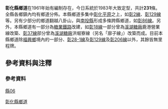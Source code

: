{{For|彰化縣鄉道起終點地名及里程資訊|彰化縣鄉道列表}} 

'''彰化縣鄉道'''在1961年始有編制存在{{r|gazette1966hc|group=參}}，今日系統於1983年大致定型{{r|thb60|group=參}}，共計'''231'''條{{r|thb|group=參}}。全縣各鄉鎮內均有鄉道分佈。本縣鄉道多集中[[彰化平原|彰化平原]]之上，如[[彰2線|彰2線]]、[[彰129線|彰129線]]等。另有少部分的鄉道翻越八卦山，與[[南投縣|南投縣]]形成多條跨縣鄉道，如[[彰86線|彰86線]]。另外，本縣鄉道有一部分為[[臺灣糖業鐵路|糖業鐵路]]改建，如[[彰18線|彰18線]]一部分曾為[[溪湖糖廠|溪湖糖廠]]鹿港營業線改築、[[彰37線|彰37線]]部分曾為[[溪湖糖廠|溪湖糖廠]]洪堀寮線（另名「廍子線」）改築而成{{r|map|group=參}}。目前本縣鄉道除[[福興鄉_(臺灣)|福興鄉]]境內的一部分、[[彰28線#支線|彰28-1線]]及[[彰129線|彰129線]]及[[彰206線|彰206線]]以外，其餘皆無里程牌。

== 參考資料與注釋 ==
=== 參考資料 ===
{{reflist|group="參"|refs=

<ref name="gazette1966hc">{{cite web|url=http://gaz.ncl.edu.tw/detail.jsp?sysid=E0921726 |title=公告臺灣省縣鄉道及專用公路路線-{里程表}-（續） |accessdate=2011-03-25 |date=1966-08-11 |work=政府公報資訊網 |publisher=臺灣省政府}}</ref>

<ref name="thb60">{{cite web|url=http://www.thb.gov.tw/TM/Menus/Menu09/main0903/chap_2.pdf |title=公路總局六十年專刊 |accessdate=2011-03-25 |date=2006-08-01 |publisher=公路總局 |deadurl=yes |archiveurl=https://web.archive.org/web/20140309183509/http://www.thb.gov.tw/TM/Menus/Menu09/main0903/chap_2.pdf |archivedate=2014-03-09 }}</ref>

<ref name="thb">{{cite web|url=https://spreadsheets.google.com/spreadsheet/pub?key=0Avc0r7dng8JrdFF0YmRlSEl1dWhxVmJtR2hwZDFmcFE&gid=5 |title=彰化縣縣鄉道公路路線表 |accessdate=2011-03-25 |date=2010-07-19 |publisher=公路總局}}</ref>

<ref name="map">{{cite web|url=http://gissrv4.sinica.edu.tw/gis/twhgis.aspx |title=台灣百年歷史地圖 |accessdate=2011-03-25 |date=2011-01-12 |publisher=中研院}}</ref>

}}

{{台灣鄉道}}
{{彰化縣鄉道}}
{{TW-road-stub}}
[[分類:台灣鄉道|縣06]]
[[Category:彰化縣鄉道|]]